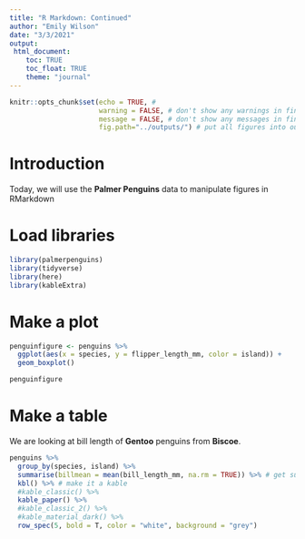 ```yaml
---
title: "R Markdown: Continued"
author: "Emily Wilson"
date: "3/3/2021"
output: 
 html_document:
    toc: TRUE
    toc_float: TRUE
    theme: "journal"
---
```


```r
knitr::opts_chunk$set(echo = TRUE, # 
                      warning = FALSE, # don't show any warnings in final product
                      message = FALSE, # don't show any messages in final product
                      fig.path="../outputs/") # put all figures into outputs folder
```

# Introduction

Today, we will use the **Palmer Penguins** data to manipulate figures in RMarkdown

# Load libraries

```r
library(palmerpenguins)
library(tidyverse)
library(here)
library(kableExtra)
```

# Make a plot  

```r
penguinfigure <- penguins %>%
  ggplot(aes(x = species, y = flipper_length_mm, color = island)) +
  geom_boxplot()

penguinfigure
```

# Make a table

We are looking at bill length of  **Gentoo** penguins from **Biscoe**.

```r
penguins %>%
  group_by(species, island) %>%
  summarise(billmean = mean(bill_length_mm, na.rm = TRUE)) %>% # get summary stats
  kbl() %>% # make it a kable
  #kable_classic() %>% 
  kable_paper() %>%
  #kable_classic_2() %>% 
  #kable_material_dark() %>% 
  row_spec(5, bold = T, color = "white", background = "grey")
```




